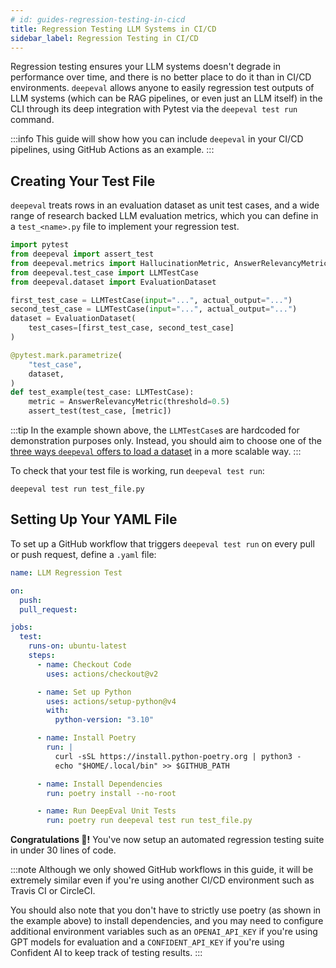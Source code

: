 ```yaml
---
# id: guides-regression-testing-in-cicd
title: Regression Testing LLM Systems in CI/CD
sidebar_label: Regression Testing in CI/CD
---
```


<head>
  <link
    rel="canonical"
    href="https://deepeval.com/guides/guides-regression-testing-in-cicd"
  />
</head>

Regression testing ensures your LLM systems doesn't degrade in performance over time, and there is no better place to do it than in CI/CD environments. `deepeval` allows anyone to easily regression test outputs of LLM systems (which can be RAG pipelines, or even just an LLM itself) in the CLI through its deep integration with Pytest via the `deepeval test run` command.

:::info
This guide will show how you can include `deepeval` in your CI/CD pipelines, using GitHub Actions as an example.
:::

## Creating Your Test File

`deepeval` treats rows in an evaluation dataset as unit test cases, and a wide range of research backed LLM evaluation metrics, which you can define in a `test_<name>.py` file to implement your regression test.

```python title="test_file.py"
import pytest
from deepeval import assert_test
from deepeval.metrics import HallucinationMetric, AnswerRelevancyMetric
from deepeval.test_case import LLMTestCase
from deepeval.dataset import EvaluationDataset

first_test_case = LLMTestCase(input="...", actual_output="...")
second_test_case = LLMTestCase(input="...", actual_output="...")
dataset = EvaluationDataset(
    test_cases=[first_test_case, second_test_case]
)

@pytest.mark.parametrize(
    "test_case",
    dataset,
)
def test_example(test_case: LLMTestCase):
    metric = AnswerRelevancyMetric(threshold=0.5)
    assert_test(test_case, [metric])
```

:::tip
In the example shown above, the `LLMTestCase`s are hardcoded for demonstration purposes only. Instead, you should aim to choose one of the [three ways `deepeval` offers to load a dataset](/docs/evaluation-datasets#load-an-existing-dataset) in a more scalable way.
:::

To check that your test file is working, run `deepeval test run`:

```console
deepeval test run test_file.py
```

## Setting Up Your YAML File

To set up a GitHub workflow that triggers `deepeval test run` on every pull or push request, define a `.yaml` file:

```yaml title=".github/workflows/regression.yml"
name: LLM Regression Test

on:
  push:
  pull_request:

jobs:
  test:
    runs-on: ubuntu-latest
    steps:
      - name: Checkout Code
        uses: actions/checkout@v2

      - name: Set up Python
        uses: actions/setup-python@v4
        with:
          python-version: "3.10"

      - name: Install Poetry
        run: |
          curl -sSL https://install.python-poetry.org | python3 -
          echo "$HOME/.local/bin" >> $GITHUB_PATH

      - name: Install Dependencies
        run: poetry install --no-root

      - name: Run DeepEval Unit Tests
        run: poetry run deepeval test run test_file.py
```

**Congratulations 🎉!** You've now setup an automated regression testing suite in under 30 lines of code.

:::note
Although we only showed GitHub workflows in this guide, it will be extremely similar even if you're using another CI/CD environment such as Travis CI or CircleCI.

You should also note that you don't have to strictly use poetry (as shown in the example above) to install dependencies, and you may need to configure additional environment variables such as an `OPENAI_API_KEY` if you're using GPT models for evaluation and a `CONFIDENT_API_KEY` if you're using Confident AI to keep track of testing results.
:::
